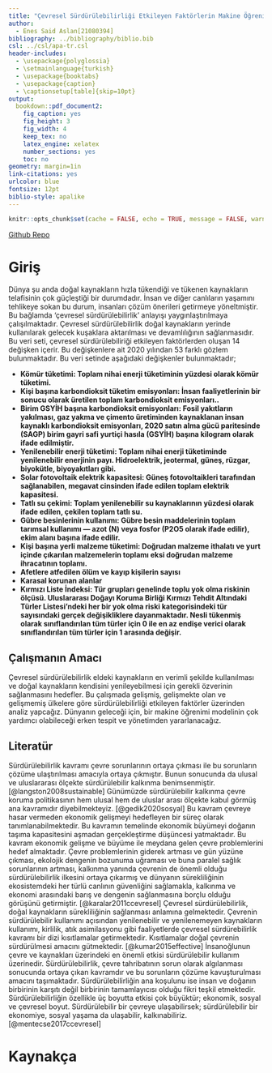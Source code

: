 ---
title: "Çevresel Sürdürülebilirliği Etkileyen Faktörlerin Makine Öğrenimi Modeli İle Analizi"
author: 
  - Enes Said Aslan[21080394]
bibliography: ../bibliography/biblio.bib
csl: ../csl/apa-tr.csl
header-includes:
  - \usepackage{polyglossia}
  - \setmainlanguage{turkish}
  - \usepackage{booktabs}
  - \usepackage{caption} 
  - \captionsetup[table]{skip=10pt}
output:
  bookdown::pdf_document2:
    fig_caption: yes
    fig_height: 3
    fig_width: 4
    keep_tex: no
    latex_engine: xelatex
    number_sections: yes
    toc: no
geometry: margin=1in
link-citations: yes
urlcolor: blue
fontsize: 12pt
biblio-style: apalike
---
```{r setup, include=FALSE}
knitr::opts_chunk$set(cache = FALSE, echo = TRUE, message = FALSE, warning = FALSE)
```

<!-- ======================================================================= -->
<!-- ============================== NOTLAR ================================= -->
<!-- ======================================================================= -->
[Github Repo](https://github.com/KULLANICI_ADINIZ/REPO_ADINIZ)

# Giriş
Dünya şu anda doğal kaynakların hızla tükendiği ve tükenen kaynakların telafisinin çok güçleştiği bir durumdadır. İnsan ve diğer canlıların yaşamını tehlikeye sokan bu durum, insanları çözüm önerileri getirmeye yöneltmiştir. Bu bağlamda ‘çevresel sürdürülebilirlik’ anlayışı yaygınlaştırılmaya çalışılmaktadır. Çevresel sürdürülebilirlik doğal kaynakların yerinde kullanılarak gelecek kuşaklara aktarılması ve devamlılığının sağlanmasıdır. Bu veri seti, çevresel sürdürülebiliriği etkileyen faktörlerden oluşan 14 değişken içerir. Bu değişkenlere ait 2020 yılından 53 farklı gözlem bulunmaktadır. Bu veri setinde aşağıdaki değişkenler bulunmaktadır;

*  **Kömür tüketimi: Toplam nihai enerji tüketiminin yüzdesi olarak kömür tüketimi.** 
*  **Kişi başına karbondioksit tüketim emisyonları: İnsan faaliyetlerinin bir sonucu olarak üretilen toplam karbondioksit emisyonları..**
*  **Birim GSYİH başına karbondioksit emisyonları: Fosil yakıtların yakılması, gaz yakma ve çimento üretiminden kaynaklanan insan kaynaklı karbondioksit emisyonları, 2020 satın alma gücü paritesinde (SAGP) birim gayri safi yurtiçi hasıla (GSYİH) başına kilogram olarak ifade edilmiştir.**
* **Yenilenebilir enerji tüketimi: Toplam nihai enerji tüketiminde yenilenebilir enerjinin payı. Hidroelektrik, jeotermal, güneş, rüzgar, biyokütle, biyoyakıtları gibi.**
* **Solar fotovoltaik elektrik kapasitesi: Güneş fotovoltaikleri tarafından sağlanabilen, megavat cinsinden ifade edilen toplam elektrik kapasitesi.**
* **Tatlı su çekimi: Toplam yenilenebilir su kaynaklarının yüzdesi olarak ifade edilen, çekilen toplam tatlı su.**
* **Gübre besinlerinin kullanımı: Gübre besin maddelerinin toplam tarımsal kullanımı — azot (N) veya fosfor (P2O5 olarak ifade edilir), ekim alanı başına ifade edilir.**
* **Kişi başına yerli malzeme tüketimi: Doğrudan malzeme ithalatı ve yurt içinde çıkarılan malzemelerin toplamı eksi doğrudan malzeme ihracatının toplamı.**
* **Afetlere atfedilen ölüm ve kayıp kişilerin sayısı**
* **Karasal korunan alanlar**
* **Kırmızı Liste İndeksi: Tür grupları genelinde toplu yok olma riskinin ölçüsü. Uluslararası Doğayı Koruma Birliği Kırmızı Tehdit Altındaki Türler Listesi'ndeki her bir yok olma riski kategorisindeki tür sayısındaki gerçek değişikliklere dayanmaktadır. Nesli tükenmiş olarak sınıflandırılan tüm türler için 0 ile en az endişe verici olarak sınıflandırılan tüm türler için 1 arasında değişir.**

## Çalışmanın Amacı
Çevresel sürdürülebilirlik eldeki kaynakların en verimli şekilde kullanılması ve doğal kaynakların kendisini yenileyebilmesi için gerekli özverinin sağlanmasını hedefler. Bu çalışmada gelişmiş, gelişmekte olan ve gelişmemiş ülkelere göre sürdürülebilirliği etkileyen faktörler üzerinden analiz yapcağız. Dünyanın geleceği için, bir makine öğrenimi modelinin çok yardımcı olabileceği erken tespit ve yönetimden yararlanacağız.

## Literatür 
Sürdürülebilirlik kavramı çevre sorunlarının ortaya çıkması ile bu sorunların çözüme ulaştırılması amacıyla ortaya çıkmıştır. Bunun sonucunda da ulusal ve uluslararası ölçekte sürdürülebilir kalkınma benimsenmiştir. [@langston2008sustainable] Günümüzde sürdürülebilir kalkınma çevre koruma politikasının hem ulusal hem de uluslar arası ölçekte kabul görmüş ana kavramıdır diyebilmekteyiz. [@gedik2020sosyal] Bu kavram çevreye hasar vermeden ekonomik gelişmeyi hedefleyen bir süreç olarak tanımlanabilmektedir. Bu kavramın temelinde ekonomik büyümeyi doğanın taşıma kapasitesini aşmadan gerçekleştirme düşüncesi yatmaktadır. Bu kavram ekonomik gelişme ve büyüme ile meydana gelen çevre problemlerini hedef almaktadır. 
Çevre problemlerinin giderek artması ve gün yüzüne çıkması, ekolojik dengenin bozunuma uğraması ve buna paralel sağlık sorunlarının artması, kalkınma yanında çevrenin de önemli olduğu sürdürülebilirlik ilkesini ortaya çıkarmış ve dünyanın sürekliliğinin ekosistemdeki her türlü canlının güvenliğini sağlamakla, kalkınma ve ekonomi arasındaki barış ve dengenin sağlanmasına borçlu olduğu görüşünü getirmiştir. [@karalar2011ccevresel] 
Çevresel sürdürülebilirlik, doğal kaynakların sürekliliğinin sağlanması anlamına gelmektedir. Çevrenin sürdürülebilir kullanımı açısından yenilenebilir ve yenilenemeyen kaynakların kullanımı, kirlilik, atık asimilasyonu gibi faaliyetlerde çevresel sürdürebilirlik kavramı bir dizi kısıtlamalar getirmektedir. Kısıtlamalar doğal çevrenin sürdürülmesi amacını gütmektedir. [@kumar2015effective]
İnsanoğlunun çevre ve kaynakları üzerindeki en önemli etkisi sürdürülebilir kullanım üzerinedir. Sürdürülebilirlik, çevre tahribatının sorun olarak algılanması sonucunda ortaya çıkan kavramdır ve bu sorunların çözüme kavuşturulması amacını taşımaktadır. Sürdürülebilirliğin ana koşulunu ise insan ve doğanın birbirinin karşıtı değil birbirinin tamamlayıcısı olduğu fikri teşkil etmektedir. Sürdürülebilirliğin özellikle üç boyutta etkisi çok büyüktür; ekonomik, sosyal ve çevresel boyut. Sürdürülebilir bir çevreye ulaşabilirsek; sürdürülebilir bir ekonomiye, sosyal yaşama da ulaşabilir, kalkınabiliriz. [@mentecse2017ccevresel]

\newpage
# Kaynakça {#references}
<div id="refs"></div>

